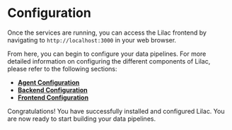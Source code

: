 # Configuration

Once the services are running, you can access the Lilac frontend by navigating to `http://localhost:3000` in your web browser.

From here, you can begin to configure your data pipelines. For more detailed information on configuring the different components of Lilac, please refer to the following sections:

- **[Agent Configuration](/agent)**
- **[Backend Configuration](/backend)**
- **[Frontend Configuration](/frontend)**

Congratulations! You have successfully installed and configured Lilac. You are now ready to start building your data pipelines.